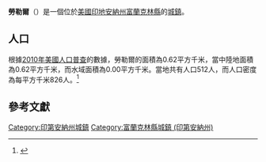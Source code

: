 {{noteTA
|G1=USState
|G2=地名
|G3=Unit
}}
{{Infobox settlement
|name            = 勞勒爾
|native_name = Laurel
|settlement_type          = [[鎮|城鎮]]
|image_skyline            = Laurel, Indiana.jpg
|imagesize                = 250px
|image_map                = Franklin County Indiana Incorporated and Unincorporated areas Laurel Highlighted 1842372.svg
|mapsize                  = 250px
|subdivision_type         = [[世界政區索引|國家]]
|subdivision_type1        = [[美国州份|州份]]
|subdivision_type2        = [[印地安納州行政區劃|縣]]
|subdivision_name         = [[美国|美国]]
|subdivision_name1        = [[印地安納州|印地安納州]]
|subdivision_name2        = [[富蘭克林縣_(印地安納州)|富蘭克林縣]]
|elevation_ft             = 725
|elevation_m              = 221
|timezone                 = [[北美东部时区|EST]]
|area_total_km2           = 0.62
|area_land_km2            = 0.62
|area_water_km2           = 0.00
|area_total_sq_mi         = 
|area_land_sq_mi          = 
|area_water_sq_mi         = 
|population_as_of         = [[2010年美國人口普查|2010]]
|population_footnotes     = 
|population_total         = 512
|population_density_km2   = auto
|population_density_sq_mi = auto
|utc_offset               = -5
|coordinates              = {{coord|39|30|03|N|85|11|03|W|display=inline,title}}
| coor_pinpoint           = 
| coordinates_footnotes   = 
|timezone_DST             = EDT
|utc_offset_DST           = -4
|postal_code_type         = [[美國郵區編號|郵區編號]]
|postal_code              = 47024
|area_code                = [[北美電話區號765|765]]
|blank_name = [[地名信息系统|GNIS ID]]
|blank_info = 437653<ref name="GNIS">{{cite gnis|437653|Laurel}}</ref>
}}
'''勞勒爾'''（{{lang-en|Laurel}}）是一個位於[[美國|美國]][[印地安納州|印地安納州]][[富蘭克林縣_(印地安納州)|富蘭克林縣]]的[[鎮|城鎮]]。

== 人口 ==
根據[[2010年美國人口普查|2010年美國人口普查]]的數據，勞勒爾的面積為0.62平方千米，當中陸地面積為0.62平方千米，而水域面積為0.00平方千米。當地共有人口512人，而人口密度為每平方千米826人。<ref name="GR8">{{cite web|url=http://factfinder2.census.gov|publisher=[[美国人口调查局|美国人口调查局]]|accessdate=2011-05-14|title=American FactFinder|archive-date=2013-09-11|archive-url=https://web.archive.org/web/20130911234518/http://factfinder2.census.gov/|dead-url=no}}</ref>

== 參考文獻 ==
{{reflist}}

{{富蘭克林縣 (印地安納州)}}
{{Authority control}}

{{DEFAULTSORT:Laurel, Indiana}}
[[Category:印第安納州城鎮|Category:印第安納州城鎮]]
[[Category:富蘭克林縣城鎮_(印第安納州)|Category:富蘭克林縣城鎮 (印第安納州)]]

{{Indiana-geo-stub}}